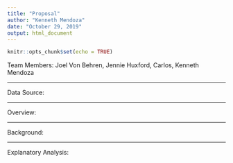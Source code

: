 ---
title: "Proposal"
author: "Kenneth Mendoza"
date: "October 29, 2019"
output: html_document
---

```{r setup, include=FALSE}
knitr::opts_chunk$set(echo = TRUE)
```

Team Members: Joel Von Behren, Jennie Huxford, Carlos, Kenneth Mendoza

***

Data Source:

***

Overview:

***

Background:

***

Explanatory Analysis: